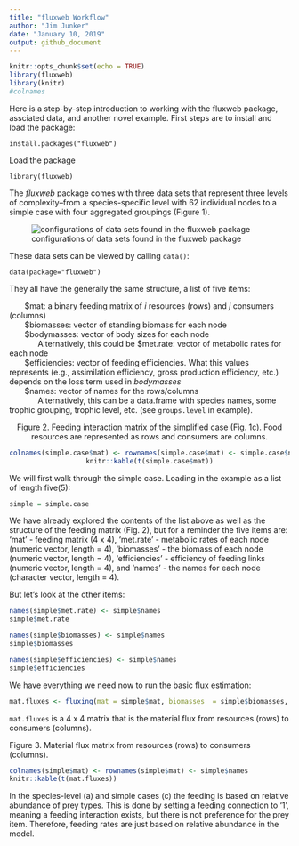 ```yaml
---
title: "fluxweb Workflow"
author: "Jim Junker"
date: "January 10, 2019"
output: github_document
---
```


```r
knitr::opts_chunk$set(echo = TRUE)
library(fluxweb)
library(knitr)
#colnames
```

Here is a step-by-step introduction to working with the fluxweb package, assciated data, and another novel example. First steps are to install and load the package:

`install.packages("fluxweb")`

Load the package

`library(fluxweb)`

The *fluxweb* package comes with three data sets that represent three levels of complexity--from a species-specific level with 62 individual nodes to a simple case with four aggregated groupings (Figure 1).

![configurations of data sets found in the fluxweb package](`r paste(getwd(),"/README-files/Gauzens-et-al-2017_fig-1.png",sep = "")`)

These data sets can be viewed by calling `data()`:

`data(package="fluxweb")`

They all have the generally the same structure, a list of five items:

&nbsp;&nbsp;&nbsp;&nbsp;&nbsp;&nbsp; $mat: a binary feeding matrix of *i* resources (rows) and *j* consumers (columns)  
&nbsp;&nbsp;&nbsp;&nbsp;&nbsp;&nbsp; $biomasses:  vector of standing biomass for each node  
&nbsp;&nbsp;&nbsp;&nbsp;&nbsp;&nbsp; $bodymasses:  vector of body sizes for each node  
&nbsp;&nbsp;&nbsp;&nbsp;&nbsp;&nbsp;&nbsp;&nbsp;&nbsp;&nbsp;&nbsp;&nbsp; Alternatively, this could be $met.rate:  vector of metabolic rates for each node  
&nbsp;&nbsp;&nbsp;&nbsp;&nbsp;&nbsp; $efficiencies:  vector of feeding efficiencies. What this values represents (e.g., assimilation efficiency, gross production efficiency, etc.) depends on the loss term used in *bodymasses*  
&nbsp;&nbsp;&nbsp;&nbsp;&nbsp;&nbsp; $names: vector of names for the rows/columns  
&nbsp;&nbsp;&nbsp;&nbsp;&nbsp;&nbsp;&nbsp;&nbsp;&nbsp;&nbsp;&nbsp;&nbsp; Alternatively, this can be a data.frame with species names, some trophic grouping, trophic level, etc. (see `groups.level` in  example).

<center>
Figure 2. Feeding interaction matrix of the simplified case (Fig. 1c). Food resources are represented as rows and consumers are columns. 

```r
colnames(simple.case$mat) <- rownames(simple.case$mat) <- simple.case$names
knitr::kable(t(simple.case$mat))
```

</center>

We will first walk through the simple case. Loading in the example as a list of length five(5):

```r
simple = simple.case
```

We have already explored the contents of the list above as well as the structure of the feeding matrix (Fig. 2), but for a reminder the five items are: 'mat' - feeding matrix (4 x 4), 'met.rate' - metabolic rates of each node (numeric vector, length = 4), 'biomasses' - the biomass of each node (numeric vector, length = 4), 'efficiencies' - efficiency of feeding links (numeric vector, length = 4), and 'names' - the names for each node (character vector, length = 4).

But let's look at the other items:

```r
names(simple$met.rate) <- simple$names
simple$met.rate
```

```r
names(simple$biomasses) <- simple$names
simple$biomasses
```

```r
names(simple$efficiencies) <- simple$names
simple$efficiencies
```

We have everything we need now to run the basic flux estimation:

```r
mat.fluxes <- fluxing(mat = simple$mat, biomasses  = simple$biomasses, losses = simple$met.rate, efficiencies = simple$efficiencies, bioms.prefs = FALSE, bioms.losses = FALSE, ef.level = "prey")
```

`mat.fluxes` is a 4 x 4 matrix that is the material flux from resources (rows) to consumers (columns).

Figure 3. Material flux matrix from resources (rows) to consumers (columns).

```r

colnames(simple$mat) <- rownames(simple$mat) <- simple$names
knitr::kable(t(mat.fluxes))

```

In the species-level (a) and simple cases (c) the feeding is based on relative abundance of prey types. This is done by setting a feeding connection to '1', meaning a feeding interaction exists, but there is not preference for the prey item. Therefore, feeding rates are just based on relative abundance in the model.

<!-- stepping through the example of moderate complexity that has some aggregation of prey and food items is the most useful to understand how we can alter the interactions to  -->
